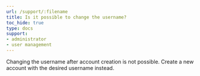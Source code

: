 ```yaml
---
url: /support/:filename
title: Is it possible to change the username?
toc_hide: true
type: docs
support:
- administrator
- user management
---
```

Changing the username after account creation is not possible. Create a new account with the desired username instead.
